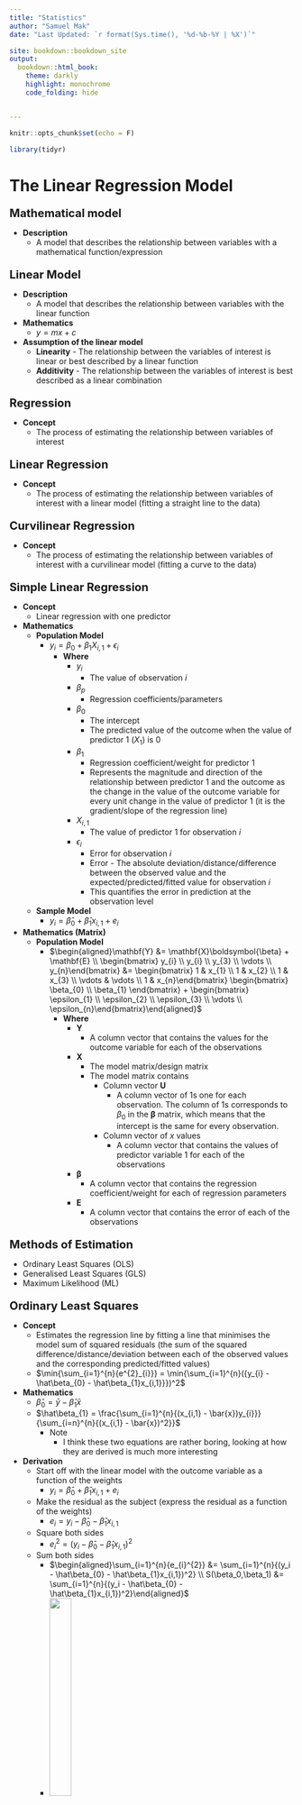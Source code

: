 ```yaml
---
title: "Statistics"
author: "Samuel Mak"
date: "Last Updated: `r format(Sys.time(), '%d-%b-%Y | %X')`"

site: bookdown::bookdown_site
output: 
  bookdown::html_book:
    theme: darkly
    highlight: monochrome
    code_folding: hide


---
```



```r
knitr::opts_chunk$set(echo = F)

```

```r
library(tidyr)
```


# The Linear Regression Model


<p style = "margin-bottom: 0px; font-size: 20px; ">**Mathematical model**</p>

- **Description**
    - A model that describes the relationship between variables with a mathematical function/expression




<p style = "margin-bottom: 0px; font-size: 20px; ">**Linear Model**</p>

- **Description**
    - A model that describes the relationship between variables with the linear function
- **Mathematics** 
    - $y = mx + c$
- **Assumption of the linear model**
    - **Linearity** - The relationship between the variables of interest is linear or best described by a linear function
    - **Additivity** - The relationship between the variables of interest is best described as a linear combination

 
<p style = "margin-bottom: 0px; font-size: 20px; ">**Regression**</p>

- **Concept**
    - The process of estimating the relationship between variables of interest


    
<p style = "margin-bottom: 0px; font-size: 20px; ">**Linear Regression**</p>

- **Concept**
  - The process of estimating the relationship between variables of interest with a linear model (fitting a straight line to the data)
  

<p style = "margin-bottom: 0px; font-size: 20px; ">**Curvilinear Regression**</p>

  - **Concept**
    - The process of estimating the relationship between variables of interest with a curvilinear model (fitting a curve to the data)


<p style = "margin-bottom: 0px; font-size: 20px; ">**Simple Linear Regression**</p>

- **Concept** 
  - Linear regression with one predictor 
- **Mathematics**
  - **Population Model**
    - $y_{i} = \beta_{0} + \beta_{1}X_{i,1} + \epsilon_{i}$
      - **Where**
          - $y_{i}$
            - The value of observation *i*
          - $\beta_{p}$
            - Regression coefficients/parameters
          - $\beta_{0}$ 
            - The intercept
            - The predicted value of the outcome when the value of predictor 1 ($X_{1}$) is 0
          - $\beta_{1}$
            - Regression coefficient/weight for predictor 1
            - Represents the magnitude and direction of the relationship between predictor 1 and the outcome as the change in the value of the outcome variable for every unit change in the value of predictor 1 (it is the gradient/slope of the regression line)
          - $X_{i,1}$ 
            - The value of predictor 1 for observation *i*
          - $\epsilon_{i}$
            - Error for observation *i*
            - Error - The absolute deviation/distance/difference between the observed value and the expected/predicted/fitted value for observation *i*
            - This quantifies the error in prediction at the observation level
  - **Sample Model**
    - $y_{i} = \hat{\beta}_{0} + \hat{\beta}_{1}x_{i,1} + e_{i}$
- **Mathematics (Matrix)**
  - **Population Model**
    - $\begin{aligned}\mathbf{Y} &= \mathbf{X}\boldsymbol{\beta} + \mathbf{E} \\ \begin{bmatrix} y_{i} \\ y_{i} \\ y_{3} \\ \vdots \\ y_{n}\end{bmatrix} &= \begin{bmatrix} 1 & x_{1} \\ 1 & x_{2} \\ 1 & x_{3} \\ \vdots & \vdots \\ 1 & x_{n}\end{bmatrix} \begin{bmatrix} \beta_{0} \\ \beta_{1} \end{bmatrix} + \begin{bmatrix} \epsilon_{1} \\ \epsilon_{2} \\ \epsilon_{3} \\ \vdots \\ \epsilon_{n}\end{bmatrix}\end{aligned}$
      - **Where**
        - $\mathbf{Y}$ 
          - A column vector that contains the values for the outcome variable for each of the observations
        - $\mathbf{X}$
          - The model matrix/design matrix
          - The model matrix contains 
            - Column vector $\mathbf{U}$
              - A column vector of 1s one for each observation. The column of 1s corresponds to $\beta_{0}$ in the $\boldsymbol{\beta}$ matrix, which means that the intercept is the same for every observation.
            - Column vector of *x* values 
              - A column vector that contains the values of predictor variable 1 for each of the observations
        - $\boldsymbol{\beta}$
          - A column vector that contains the regression coefficient/weight for each of regression parameters
        - $\mathbf{E}$
          - A column vector that contains the error of each of the observations
          
          

<p style = "margin-bottom: 0px; font-size: 20px; ">**Methods of Estimation**</p>

- Ordinary Least Squares (OLS)
- Generalised Least Squares (GLS)
- Maximum Likelihood (ML)


<p style = "margin-bottom: 0px; font-size: 20px; ">**Ordinary Least Squares**</p>

- **Concept**
  - Estimates the regression line by fitting a line that minimises the model sum of squared residuals (the sum of the squared difference/distance/deviation between each of the observed values and the corresponding predicted/fitted values)
  - $\min{\sum_{i=1}^{n}{e^{2}_{i}}} = \min{\sum_{i=1}^{n}({y_{i} - \hat\beta_{0} - \hat\beta_{1}x_{i,1}}})^2$
- **Mathematics**
  - $\hat\beta_{0} = \bar{y} - \hat\beta_{1}\bar{x}$
  - $\hat\beta_{1} = \frac{\sum_{i=1}^{n}{(x_{i,1} - \bar{x})y_{i}}}{\sum_{i=n}^{n}{(x_{i,1} - \bar{x})^2}}$
      - Note
        - I think these two equations are rather boring, looking at how they are derived is much more interesting
- **Derivation**
  - Start off with the linear model with the outcome variable as a function of the weights
    - $y_i = \hat\beta_0 + \hat\beta_{1}x_{i,1} + e_i$
  - Make the residual as the subject (express the residual as a function of the weights)
    - $e_i = y_i - \hat\beta_{0} - \hat\beta_{1}x_{i,1}$
  - Square both sides
    - $e_{i}^{2} = (y_i - \hat\beta_{0} - \hat\beta_{1}x_{i,1})^2$
  - Sum both sides 
    - $\begin{aligned}\sum_{i=1}^{n}{e_{i}^{2}} &= \sum_{i=1}^{n}{(y_i - \hat\beta_{0} - \hat\beta_{1}x_{i,1})^2} \\ S(\beta_0,\beta_1) &= \sum_{i=1}^{n}{(y_i - \hat\beta_{0} - \hat\beta_{1}x_{i,1})^2}\end{aligned}$
    - ![](image/ols_1.png){width=30%}
  - Find the values of $\hat\beta_{0}$ and $\hat\beta_{1}$ that minimises $S(\hat\beta_{0}, \hat\beta_{1})$
    - There is a point at which the sum of squared residuals is at the minimum 
    - The $S(\hat\beta_{0}, \hat\beta_{1})$ function is a quadratic and it has a minimum that represents the minimal sum of squared residuals
    - The coordinates of the minimum are the values of $\hat\beta_{0}$ and $\hat\beta_{1}$ that give you the least sum of squared residuals (or minimises $S(\hat\beta_{0}, \hat\beta_{1})$)
    - Hence, find the values of the coordinate of the minimum of the quadratic function
    - To find each of the values of the coordinate of the minimum of the function $S(\hat\beta_{0}, \hat\beta_{1})$, the partial derivatives of the function $S(\hat\beta_{0}, \hat\beta_{1})$ with respect to each of the $\hat\beta$s are set to 0 (because the minimum has a slope of 0)
    - Expression for $\hat\beta_0$
      - $\frac{\partial{S}}{\partial{\hat\beta_{0}}}=-2\sum_{i=1}^{n}{(y_i - \hat\beta_{0} - \hat\beta_{1}x_{i,1})}$
    - Expression for $\hat\beta_1$
      - $\frac{\partial{S}}{\partial{\hat\beta_{1}}}=-2\sum_{i=1}^{n}{x_{i,1}(y_i - \hat\beta_{0} - \hat\beta_{1}x_{i,1})}$
    - Solve the above simultaneous equations
    - Solving the above simultaneous equations would result in 
      - $\hat\beta_{0} = \frac{\sum_{i=1}^{n}{x_{i,1}}\sum_{i=1}^{n}{y_{i}} - \sum_{i=1}^{n}{x_{i,1}}\sum_{i=1}^{n}{x_{i,1}y_{i}}}{n\sum_{i=1}^{n}{x_{i,1}^2}-(\sum_{i=1}^{n}{x_{i,1}})^2}$
      - $\hat\beta_{1} = \frac{n\sum_{i=1}^{n}{x_{i,1}y_i} - \sum_{i=1}^{n}{x_{i,1}}\sum_{i=1}^{n}{y_{i}}}{n\sum_{i=1}^{n}{x_{i,1}^2}-(\sum_{i=1}^{n}{x_{i,1}})^2}$
    - Solving the simultaneous equations would also result in 
      - For $\hat\beta_{0}$
        - $\hat\beta_{0} = \bar{y} - \hat\beta_{1}\bar{x}$
      - For $\hat\beta_{1}$
        - $\hat\beta_{1} = \frac{\sum_{i=1}^{n}{(x_{i,1} - \bar{x})(y_{i} - \bar{y})}}{\sum_{i=n}^{n}{(x_{i,1} - \bar{x})^2}}$
        - $\hat\beta_{1} = \frac{\sum_{i=1}^{n}{(x_{i,1} - \bar{x})y_{i}}}{\sum_{i=n}^{n}{(x_{i,1} - \bar{x})^2}}$
        - $\hat\beta_{1} = \frac{Cov(x,y)}{s_{x}^{2}}$
        - $\hat\beta_{1} = \frac{S_{xx}}{S_{xx}}$
- **Mathematics (Matrix)**
  - $\boldsymbol{\beta} = (\mathbf{X'X)^{-1}X'Y}$
- **Derivation (Matrix)**
  - $S(\boldsymbol{\hat\beta}) = ||\mathbf{u}||^2 = ||\mathbf{Y-\hat{Y}}||^2 = ||\mathbf{Y-X\boldsymbol{\beta}}||^2$
  - *note* - Matrix derivation not complete


<p style = "margin-bottom: 0px; font-size: 20px; ">**Variance of $\beta$**</p>

- Variance of $\beta$
  - **Variance of $\beta_{0}$**
    - **Mathematics** 
      - $\text{Var}(\hat\beta_{0}) = \sigma_{\hat\beta_{0}}^{2} = \frac{\sigma^{2}\sum_{i=1}^{n}{x_{i,1}^2}}{n\sum_{i=1}^{n}{x^{2}_{i,1}}-(\sum_{i=1}^{n}{x_{i,1}})^2}$
      - $\text{SE}_{\hat\beta_{0}} = \sigma_{\hat\beta_{0}} = \sqrt{\frac{\sigma^{2}\sum_{i=1}^{n}{x_{i,1}^2}}{n\sum_{i=1}^{n}{x^{2}_{i,1}}-(\sum_{i=1}^{n}{x_{i,1}})^2}}$
    - **Estimation from the sample**
      - **Description**
        - $\sigma^{2}$ is unknown
        - Since $\sigma^{2}$ is the variance of the population model (the average model sum of squared errors), it is reasonable to use the variance of the sample model ($s^2$) as the estimator 
        - It has been shown that $s^2$ is an unbiased estimator of $\sigma^{2}$
      - **Mathematics**
        - $\hat{\text{Var}(\hat\beta_{0})} = \hat\sigma_{\hat\beta_{0}}^{2} = \frac{s^{2}\sum_{i=1}^{n}{x_{i,1}^2}}{n\sum_{i=1}^{n}{x^{2}_{i,1}}-(\sum_{i=1}^{n}{x_{i,1}})^2}$
        - $\hat{\text{SE}}_{\hat\beta_{0}} = \hat\sigma_{\hat\beta_{0}} = \sqrt{\frac{s^{2}\sum_{i=1}^{n}{x_{i,1}^2}}{n\sum_{i=1}^{n}{x^{2}_{i,1}}-(\sum_{i=1}^{n}{x_{i,1}})^2}}$
  - **Variance of $\beta_{1}$**
    - **Population**
      - **Mathematics** 
        - $\sigma_{\hat\beta_{1}^{2}} = \frac{n\sigma^{2}}{n\sum_{i=1}^{n}{x^{2}_{i,1}}- (\sum_{i=1}^{n}{x_{i,1}})^2}$
        - $\text{Var}(\hat\beta_{1}) = \sigma_{\hat\beta_{1}^{2}} = \frac{n\sigma^{2}}{n\sum_{i=1}^{n}{(x_{i,1} - \bar{x})^2}}$
        - $\text{Var}(\hat\beta_{1}) = \sigma_{\hat\beta_{1}}^{2} = \frac{\sigma^{2}}{\sum_{i=1}^{n}{(x_{i,1} - \bar{x})^2}}$
        - $\text{SE}_{\hat\beta_{1}} = \sigma_{\hat\beta_{1}} = \sqrt{\frac{\sigma^{2}}{\sum_{i=1}^{n}{(x_{i,1} - \bar{x})^2}}}$
    - **Estimation from the sample**
      - **Mathematics**
        - $\hat{\text{Var}(\hat\beta_{1})} = \hat\sigma_{\hat\beta_{1}}^{2} = \frac{s^{2}}{\sum_{i=1}^{n}{(x_{i,1} - \bar{x})^2}}$
        - $\hat{\text{SE}}_{\hat\beta_{1}} = \hat\sigma_{\hat\beta_{1}} = \sqrt{\frac{s^{2}}{\sum_{i=1}^{n}{(x_{i,1} - \bar{x})^2}}}$





<p style = "margin-bottom: 0px; font-size: 20px; ">**Assumptions of the Linear Models**</p>

- Linearity 
- Additivity
- Normality of the sampling distribution
- Uncorrelated errors
- Heteroscedasticity

<p style = "margin-bottom: 0px; font-size: 20px; ">**Linearity**</p>

- **Concept**
  - The relationship between each of the predictor variables and the outcome is linear (or best described as linear)
  - This is the most important assumption of linear models because even if all other assumptions are met, the model is invalid because the description of the process you want to model is wrong 
- **Treatment**
  - Transformation
  - Segmented regression
  - Fit non-linear models 
  
 <p style = "margin-bottom: 0px; font-size: 20px; ">**Additivity**</p>

- **Concept**
  - The combined effect of multiple predictors in a multiple regression is best described as a linear combination of the predictors
  - This, along with linearity, is the most important assumptions of linear models 
- **Treatment**
  - Transformation
  - Segmented regression
  - Fit non-linear models 
   

<p style = "margin-bottom: 0px; font-size: 20px; ">**Uncorrelated Errors**</p>

- **Concept**
  - The errors in the population model are uncorrelated with each other
  - In other words, there is no autocorrelation/serial correlation 
  - The distribution of errors at given value of x is uncorrelated with the distribution of errors at another value of x
  - It is important to note that the errors are not individual errors, they are theoretical distribution of errors given x, in other words, for each vale of x, there is a distribution of errors, and the observed residuals given x you have are sampled from the distribution of errors given the same x (see [this short description on CrossValidated]( https://stats.stackexchange.com/questions/103439/how-to-calculate-the-covariance-between-two-observations-of-the-same-variable))
- **Mathematics**
  - $\text{Cov}(e_{i}, e_{j}) = 0$
- **Mathematics**
  - $\boldsymbol\Phi = \Sigma_{e_{i}e_{j}} = \sigma^{2}\mathbf{I} = \begin{bmatrix} \sigma_{1,1}^{2} & 0 & 0 & \cdots & 0 \\ 0 & \sigma_{2,2}^{2} & 0 & \cdots & 0 \\ 0 & 0 & \sigma_{3,3}^{2} & \cdots & 0 \\ \vdots & \vdots & \vdots & \ddots & \vdots \\ 0 & 0 & 0 & 0 & \sigma_{i,j}^{2} \end{bmatrix}$
    - ***Note***
      - All the off-diagonals are 0s, indicating that all errors are uncorrelated with each other 
      - The variances are unconstrained, hence, they can vary 
- **Effects of correlated errors on OLS estimation**
    - **Biased SE**
      - The standard mathematical expression of the estimate of the variance of the sampling distribution ($\frac{\sigma^{2}}{\sum_{i=1}^{n}{(x_{i,1} - \bar{x})^2}}$) is a biased estimate of the true variance of the sampling distribution 
        - If errors are positively correlated, the standard mathematical expression of the estimate of the variance of the sampling distribution ($\frac{\sigma^{2}}{\sum_{i=1}^{n}{(x_{i,1} - \bar{x})^2}}$) will underestimate the true value (a negative bias), this means that the true sampling variance and SE are larger than estimated, this means that OLS is less efficient/optimal than other estimators, this follows that all statistical inferences involving the SE will be biased (e.g. underestimating the confidence intervals, overestimating the p-value in significance tests, higher Type I error etc.)
- **Assessing Autocorrelation**
  - See the autocorrelation section 
- **Treatment**
  - Autocorrelation consistent standard errors 
  - Cluster robust standard errors 
  - Use other estimators 
 
  


<p style = "margin-bottom: 0px; font-size: 20px; ">**Normality of the Sampling Distribution**</p>

- **Concept**
  - The sampling distribution of the sample estimates is normally distributed 
  - A normally distributed sampling distribution is desirable because it can be modelled easily with the normal distribution curve and inferential statistics can be easily derived (which may be easier than if it has a non-normal distribution, e.g. Pearson's r)
- **Effects of violation of the assumption**
  - All the standard mathematical expressions and procedures for estimating the inferential statistics and uncertainty of the sample estimate are based on the assumption that the sampling distribution is normal or at least approximately normal. If the true sampling distribution is not normal, then all the inferential statistics and estimates of uncertainty of the sample estimate are incorrect
- **Assessing Normality of the sampling distribution**
  - Distribution of model residuals 
    - **Description**
      - Assess whether the model residuals are normally distributed
    - **Explanation**
      - In general, in a linear combination of variables, if the variables in the linear combination are random, independent, and normally distributed (their sampling distribution), then the linear combination itself is also normally distributed (the sampling distribution of the linear combination is normal)
      - Each of the regression parameters can be expressed as a linear combination 
        - $\hat\beta_{1} = \frac{\sum_{i=1}^{n}{(x_i - \bar{x} )y_i}}{\sum_{i=1}^{n}{(x_i - \bar{x})^2}} = \sum_{i=1}^{n}{\frac{x_i - \bar{x}}{\sum_{i=1}^{n}{(x_i - \bar{x})^2}}y_i}$
          - ***Where***
            - $\frac{x_i - \bar{x}}{\sum_{i=1}^{n}{(x_i - \bar{x})^2}}$ is treated as a constant and $y_i$ is treated a variable
      - Hence, for the linear combination ($\hat\beta_1$) to be normally distributed, the random variable $y_i$ has to be independent and normally distributed
      - Since independence and normality of the errors imply independence and normality of the random variable $y_i$, normality of errors can be used to indicate that the linear combination ($\hat\beta_1$) is normally distributed
      - And since we don't have the errors in hand, we use the model residuals 
    - **Assessing normality**
      - See the 'Assessing Normality' section
- **The Central Limit Theorem and the assumption of normality**
  - The distribution of the residuals is not important if sample size is "sufficiently" large according to the Central Limit Theorem. (The CLT states that the sampling distribution is approximately normal if sample size is large and can be assumed to be normal if sample size is sufficiently large (n > 30) regardless of the shape of the population distribution)
  - Hence, there is much less to worry about the non-normality of the sampling distribution if the sample size is "sufficiently" large
- **Just some side notes**
  - $y_i$ also needs to be normally distributed, if y is not normally distributed, then the scores of y need to be transformed such that it's sampling distribution is normal or approximately normal (I am still not sure about this part)
- **Treatment**
  - Use robust/non-parametric methods 
  - Transformation







```r

data <- iris %>% dplyr::mutate(outcome = Petal.Length, predictor = Sepal.Length)

model <- lm(formula = outcome ~ predictor, data = data)

plot(model, which = 1)

png(file = "image/het_resid_vs_fitted.png", res = 100, width = 800, height = 500)
plot(model, which = 1)
dev.off()

```




<p style = "margin-bottom: 0px; font-size: 20px; ">**Heteroscedasticity**</p>

- **Description**
  - Aka - Homogeneity of variance or constant variance
  - The variance of the distribution of errors given x is the identical between values of x in the population model
  - The variance of the distribution of errors given x is a constant - It is a fixed value and does not vary across values of x in the population model
  - Some sources say that the variance of errors given x does not depend on x (e.g. Rice, 2006; Field, 2023)
- **Visualisation**
  - ![](image/heteroscedasticity_visualisation.png){width=30%}
- **Mathematics**
  - $\text{Var}(\epsilon_{i}) = \sigma^2$
- **Mathematics (Matrix)**
  - $\boldsymbol\Phi = E(\epsilon\epsilon'|X) = \Sigma_{\epsilon\epsilon} = \begin{bmatrix} \sigma^{2} & \phi_{1,2} & \phi_{1,3} & \cdots & \phi_{1,j} \\ \phi_{2,1} & \sigma^{2} & \phi_{2,3} & \cdots & \phi_{2,j} \\ \phi_{3,1} & \phi_{3,2} & \sigma^{2} & \cdots & \phi_{3,j} \\ \vdots & \vdots & \vdots & \ddots & \vdots \\ \phi_{i,1} & \phi_{i,2} & \phi_{i,3} &\cdots & \sigma^{2} \end{bmatrix}$
    - ***Notes***
      - The variances in the diagonals are all $\sigma^2$
      - The covariances in the off-diagonals can vary (the covariances are not the condition here)
- **Effects of Homoscedasticity**
  - **Biased estimation of sampling variance**
    - The mathematical expression for the estimate of the sampling variance assumes homoscedasticity (see derivation) (or rather, requires homoscedasticity to be unbiased). If there is heteroscedasticity, then the sampling variance estimated using the same standard mathematical expression will be biased, in that the estimated value is not the same as the true value, this in turn means that the parameter estimates are not optimal due to increased sampling variation and there are other estimators that will be mor efficient than OLS, the biased sampling variance estimate will affect the SE estimate, and will affect all statistical inferences using the sampling
variance (e.g. confidence intervals, test statistic, p-values etc.)
  - Confidence intervals can be "extremely inaccurate" when ignoring heteroscedasticity (Wilcox, 2010)
  - But this assumption matters only if group sizes are unequal 
- **Assessing Homo/Heteroscedasticity**
  - **Description**
    - The assumption applies to the population model, it is best to assess heteroscedasticity in the population through heteroscedasticity in the sample model
  - **Ways to assess heteroscedasticity**
    - Plots
    - Statistical tests 
  - **Plots**
    - **Residual Plots**
      - Residuals vs fitted plot
    - **Residuals vs fitted plot**
      - **Description**
        - The residuals are plotted against the fitted values
        - A plot that shows the vertical distribution of residuals in the y-axis for each of the fitted values in the x-axis
        - Basically it is the scatter plot but detrended 
        - It can be based on raw or standardised scores 
      - **Visualisation**
        - ![](image/het_resid_vs_fitted.png){width=50%}
      - <details><summary>
        <img src="image/r.svg" width = 5% style=" margin-top: 0px; margin-bottom: 0px; padding-top: 1px;"/>
        </summary>
        <pre style=" margin-top: 10px"><code>
        ## Base R <br>
        model <- lm(formula = outcome ~ predictor, data = data) <br>
        &nbsp
        plot(model, which = 1) 
        </code></pre>
        </details>
  - **Statistical Tests**
    - **Statistical Tests**
      - Levene's test
      - Brown-Forsythe test
      - Hartley's Fmax
    - **Levene's tests**
      - **Description**
        - Tests the null hypothesis that the variances in different groups are equal
        - It is a one-way ANOVA with absolute deviation as the outcome variable and the groups/values of x as the predictor variable 
        - It tests whether the absolute deviation varies between groups/values of x
      - **Original Levene's test**
          - **Mathematics**
            - $\textit{W} = \frac{\sum_{i=1}^{n}{n_{g}(|\bar{d}|_{g} - |\bar{d}|_{G})^2}}{\sum_{i=1}^{n}{n_{g}(|{d}|_{i} - |\bar{d}|_{g})^2}} \times \frac{n-k}{k-1}$
              - ***Where***
               - $g$ - Denotes group
               - $G$ - Denotes grand
               - $d_i = y_i - \bar{y}_{g}$ - A deviation means the difference between a score and mean of the group in which it belongs
              - ***Note***
                - Levene's test statistic is expressed as such but it can be interpreted as the F-statistic
      - **Brown-Forsythe test**
        - **Description**
          - Similar to Levene's test but uses the median in the absolute deviation instead ($d_i = y_i - \tilde{y}_{g}$)
      - **Levene's test using trimmed mean**
        - **Description**
          - Similar to Levene's test but uses the trimmed mean instead of the mean
      - **Comparing the tests**
        - Trimmed mean performed best when the underlying data followed a Cauchy distribution and the median performed best when the data followed a chi-squared distribution with 4 degrees of freedom (sharply skewed distribution) (Brown & Forsythe, 1974; extracted from [Wiki](https://en.wikipedia.org/wiki/Levene%27s_test))
    - **Hartley's Fmax (Pearson & Harley, 1954)**
      - **Description**
        - It is the ratio of the variances between the group with the biggest variance and the group with the smallest variance
        - It then conducts a null hypothesis significance test for the ratio 
        - The Fmax isn't used very often, so it is harder to find a critical value table 
      - **Mathematics**
        - $\textit{F}_{max} = \frac{\max{s_{g}^{2}}}{\min{s_{g}^{2}}}$
          - ***Where***
            - $\max{s_{g}^{2}}$ - The largest group variance among all the groups
            - $\min{s_{g}^{2}}$ - The smallest group variance among all the groups      
    - **Cochrane's C test**
      - **Description**
        - It tests whether the variance of a particular group is exceptionally larger than the rest of the group (it is an upper tail test)
        - The test statistic is the ratio of the variane of a group of interest and the overall variance (of all of the groups)
        - It then conducts a null hypothesis significance test on the ratio 
        - It is used to test for variance outlier
      - **Mathematics**
        - $\textit{C}_{g} = \frac{s_{g}^{2}}{\sum_{i=1}^{n}{s_{g}^{2}}}$
          - ***Where***
            - $s_{g}^{2}$ - The variance of a particular group
            - $\sum_{i=1}^{n}{s_{g}^{2}}$ - The sum of all the variances (the total variance)
      - **Null Hypothesis Significance Test**
        - **Hypothesis**
          - $\textit{H}_{0}:$ All variances are equal
          - $\textit{H}_{1}:$ At least one group variance is significantly larger than the other variances
    - **Don't use these tests**
      - **Sample size**
        - In large samples, even trivial heteroscedasticity can produce significant Levene's result 
        - In small samples, Levene's test has inadequate power to detect heteroscedasticity 
      - **Group size equality**
        - Homoscedasticity tests work best when group sample sizes are equal (when heteroscedasticity does not matter as mentioned before) and does not work well when sample sizes are unequal (when heteroscedasticity matters)
      - **Adjust for it instead...**
        - There are robust methods for heteroscedasticity, hence, no need to drill on testing heteroscedasticity
      - Read Zimmerman (2004) about the problems with heteroscedasticity tests...
- **Remedies** 
  - Heteroscedasticity-Consistent Standard Errors
  - Weighted Least Squares






<p style = "margin-bottom: 0px; font-size: 20px; ">**Heteroscedasticity-Consistent Standard Error**</p>

- **Description**
  - Aka
    - Heteroscedasticity-Robust Standard Errors 
    - Robust Standard Errors 
    - Eicker-Huber-White standard errors 
    - Huber-White Standard Errors 
    - White Standard Errors 
    - Sandwich Estimator (because the matrix expression looks like a sandwich)
- **Versions**
  - HC1
  - HC2
  - HC3
  - HC4
- **HC0**
    - **Description**
      - The first version of the HC standard error
    - **Mathematical desciption**
      - In the mathematical expression of the estimate of the sampling variance of the beta parameters, the variance of errors given x is not treated as fixed/a constant, rather, it relaxes the assumption of homoscedasticity and treat the variance of errors given x are different at different values of x
    - **Mathematics**
      - **Population Model**
        - $\textit{Var}(\hat\beta_{1}) = \frac{1}{(\sum_{i=1}^{n}{(x_i - \bar{x})^2})^2} \times \sum_{i=1}^{n}{(x_i - \bar{x})^2 \textit{Var}(\epsilon_i|X)}$
      - **Sample Estimatte**
        - $\textit{Var}(\hat\beta_{1}) = \frac{1}{(\sum_{i=1}^{n}{(x_i - \bar{x})^2})^2} \times \sum_{i=1}^{n}{(x_i - \bar{x})^2 e_{i}^{2}}$
          - ***Where***
            - $e_{i}^{2}$ - Squared residual for observation i (it is basically the variance of residual given x, but we usually only have 1 observation given x)
    - **Mathematics (Matrix)**
      - $\boldsymbol{\hat\beta_1} = (\mathbf{X'X})^{-1}(\sum_{i=1}^{n}{e_{i}^{2}x'_{i}x_{i}})(\mathbf{X'X})^{-1}$
    - **Evaluation**
      - Simulations show that it is better than the normal estimation when sample size is large but worse when sample size is small
- **Which version is the best?**
  - HC3 is better than HC0 and HC2 (Long & Ervin, 2000)
  - HC4 appears to be more robust than HC3 when there are influential cases and non-normal errors (See Hayes and Cai, 2007 for a review)
  
- **Heteroscedastic-Autocorrelation-consistent variance estimation**
  - **Description**
    - Variance estimation robust to heteroscedasticity and autocorrelation 
    - They are extensions of the HC standard error
  - **Types**
    - Newey and West (1987)
  
- **Cluster Robust Standard Errors**
  - **Description**
    - Standard Errors estimation that accounts for heteroscedasticity and correlated errors 
    - Based on the concept that data points can be clustered in a certain way
  - **Mathematics**
    - $\textit{Var}(\hat\beta_{1}) = \frac{1}{(\sum_{i=i}^{n}{(x_{i} - \bar{x})^2})^2} \times \sum_{i=1}^{n}{\textit{Var}(\epsilon_{i}(x_{i} - \bar{x}))} + 2\sum_{j=1}^{n}{\sum_{i=1}^{n}{(x_{i} - \bar{x})(x_{j} - \bar{x})(\epsilon{}_{i}\epsilon{}_{j})}}$
    - $\textit{Var}(\hat\beta_{1}) = \frac{1}{(\sum_{i=i}^{n}{(x_{i} - \bar{x})^2})^2} \times \sum_{j=1}^{n}{\sum_{i=1}^{n}{\textit{Cov}((x_{i} - \bar{x})\epsilon{}_{i}, (x_{j} - \bar{x})\epsilon{}_{j})}}$
    - $\textit{Var}(\hat\beta_{1}) = \frac{1}{(\sum_{i=i}^{n}{(x_{i} - \bar{x})^2})^2} \times \sum_{j=1}^{n}{\sum_{i=1}^{n}{(x_{i} - \bar{x})(x_{j} - \bar{x})(\epsilon{}_{i}\epsilon{}_{j})}}$
    - $\textit{Var}(\hat\beta_{1}) = \frac{1}{(\sum_{i=i}^{n}{(x_{i} - \bar{x})^2})^2} \times \sum_{j=1}^{n}{\sum_{i=1}^{n}{(x_{i} - \bar{x})(x_{j} - \bar{x})(\epsilon{}_{i}\epsilon{}_{j})}}1[A]$
      - ***Where***
        - $1[A]$
          - $A$ is an event in which i and j are in the same cluster
          - $1[A]$ - A indicator function that indicates whether 2 errors belong to the same cluster
          - The indicator function $1[A]$ equals 1 if event A happens (i and j are in the same cluster)
          - The indicator function $1[A]$ equals 0 if event A does not happen (i ad j are not in the same cluster)
          - This results in a block matrix where the diagonal blocks are the error variance-covariance submatrices and the off-diagonal blocks are all 0s (assuming that the clusters are uncorrelated with each other) - For this reason, it is robust for arbitrary within cluster error correlation but not between cluster error correlation 
  - **Mathematics (Matrix)**
    - $\textbf{V}  = (\textbf{X}'\textbf{X})^{-1} \textbf{X}'\boldsymbol\Phi \textbf{X}(\textbf{X}'\textbf{X})^{-1}$
      - ***Where***
        - $\boldsymbol\Phi$ - Error Variance-Covariance matrix 






<p style = "margin-bottom: 0px; font-size: 20px; ">**The Bootstrap (Efron & Tibshirani, 1993)**</p>

- **Description**
  - Estimates the properties of the sampling distribution empirically from the sample data




<p style = "margin-bottom: 0px; font-size: 20px; ">**Autocorrelation**</p>

- **Description**
  - Aka serial correlation
  - Errors given x are correlated with errors in other values of x
  - Autocorrelation is often described with respect to time because autocorrelation usually occurs in time series data (correlated across time)
- **Reasons for autocorrelation**
  - **Temporal autocorrelation**
    - **Description**
      - Autocorrelation across time time 
    - **Examples**
      - Repeated measures designs
      - Time series 
      - Longitudinal designs 
      - Growth models 
  - **Spatial autocorrelation**
    - **Description** 
      - Autocorrelation due to space 
    - **Examples** 
      - Clustered data 
  - **Ignoring covariates**
    - If a covariate is not included in the model, the errors will capture the effect of that covariate
    - The error is not random - There are systematic process in the errors that are mistreated as random or ignored
  - **Model misspecification** 
    - E.g. ignoring linearity 
  - **Measurement error in the independent variable**
- **Types of serial correlation**
  - First-order serial correlation
- **First-order serial correlation**
  - **Description**
    - The correlation between errors at any one point of x ($e_{x}$) and errors at the point of x that is 1 unit less ($e_{x-1}$)
    - Note that t is often used instead of x, but I am keeping things general here
  - **Visualisation**
    - **Positive first-order serial correlation**
      - ![](image/positive_first_order_serial_correlation.png)
    - **Negative first-order serial correlation**
      - ![](image/negative_first_order_serial_correlation.png)
  - **Mathematical concept**
    - Tests testing for first-order serial correlation usually assess whether errors given $x$ can be predicted by errors a unit of x that is 1 unit smaller ($x - 1$)
  - **Mathematics**
    - $e_{t} = \rho{}e_{x-1} + u_x$
      - ***Where***
        - $\rho{}$ - First-order serial correlation coefficient 
        - The process for the error term is called the first-order autoregressive process (AR1)
  - **Tests for first-order serial correlation** 
    - Durbin-Watson test
    - Breusch-Godfrey test
  - **Durbin-Watson test**
    - **The Durbin-Watson statistic**
      - **Mathematics**
        - $d = \frac{\sum_{t=2}^{n}{(e_{t} - e_{t-1})^2}}{\sum_{t=1}^{n}{e_{t}^{2}}}$
      - **Interpretation**
        - $0 ≤ d ≤ 4$
        - $d = 2$ - No serial correlation
        - $d < 2$ - Positive serial correlation ($d < 1$ is interpreted as serious positive serial correlation and thus concerning)
        - $d > 2$ - Negative serial correlation
    - **Significance testing**
      - Statistical significance of the Durbin-Watson statistic us often sort through assessing whether the observed Durbin-Watson statistic is inside or outside the critical boundary in the sampling distribution under the null hypothesis
      - The critical boundary is a function of sample size and the number of variables
  - **Breusch-Godfrey test (Breusch & Godfrey, 1978)**
    - **Concept**
      - Aka auxiliary regression (A regression for supplementary purposes)
      - Tests the extent to which the errors given x can be predicted by the predictor in the model and the model error at a value of x that is 1 less, model error at a value of x that is 2 less, model error at a value of x that is 3 less, and so on (these are the lagged variables, and the number of lagged variables is defined by the researcher, but some people may include lagged variables until the errors in that auxiliary regression is no longer autocorrelated)
    - **Mathematics**
      - $e_{t} = \beta_{0} + \beta_{1}x_i + \beta_{2}e_{t-1} + \beta_{3}e_{t-2} + \beta_{4}e_{t-3} + \cdots + \beta_{p+1}e_{t-p} + u_i$
    - **Null Hypothesis Significance Test**
      - **The Breusch-Godfrey test statistic**
        - **Mathematics (wiki)** 
          - $nR^2$
      - **Distribution of the Breusch-Godfrey test statistic**
        - $nR^2 \sim{} \chi_{p}^{2}$
          - **Warning**
            - A source (zed statistics) said it is $(n-p)R^2 \sim{} \chi_{p}^{2}$
            - But they are very similar, so I think it's fine
      - **Hypotheses**
        - $H_0:$ There is no autocorrelation
        - $H_1:$ There is autocorrelation in the lagged variables in the model
      

      
```r
library(tidyverse)

qqplot1 <- ggplot2::ggplot(data = iris, aes(sample = Sepal.Length)) + 
  qqplotr::stat_qq_point(size = 1, alpha = 0.6) + 
  qqplotr::stat_qq_line(colour = "#008898") + 
  qqplotr::stat_qq_band(fill = "#008898", alpha = 0.3) + 
  labs(
    x = "Theoretical Quantile", 
    y = "Observed Quantile") +
  theme_minimal()

qqplot1.1 <- ggplot2::ggplot(data = iris, aes(sample = Sepal.Length)) + 
  qqplotr::stat_qq_point(size = 1, alpha = 0.6, detrend = TRUE) + 
  qqplotr::stat_qq_line(colour = "#008898", detrend = TRUE) + 
  qqplotr::stat_qq_band(fill = "#008898", alpha = 0.3, detrend = TRUE) + 
  labs(
    x = "Theoretical Quantile", 
    y = "Observed Quantile") +
  theme_minimal()

png(file = "image/qqplot1.png", res = 100, width = 800, height = 500)
qqplot1
png(file = "image/qqplot1.1.png", res = 100, width = 800, height = 500)
qqplot1.1
dev.off()
```


<p style = "margin-bottom: 0px; font-size: 20px; ">**Assessing Normality**</p>

- **Ways to assess normality**
  - Plots
  - Statistical Tests
- **Plots**
  - **Types of plots** 
    - Frequency Distribution plot (e.g. histogram)
    - Theoretical vs Observed distribution plots
  - **Theoretical vs Observed Distribution plots** 
    - **Description**
      - A plot with the distributional points of a particular distribution of interest and the distributional points of the data 
      - It visualises how well the distributional point of each of the data points fit their corresponding distributional point a particular distribution of interest (e.g. a normal distribution)
      - The corresponding distributional point is the expected value that the observed score should have in a particular distribution of interest 
    - **Types** 
      - P-P plot
      - Q-Q plot
    - **P-P plot**
      - **Description**
        - A plot with the probability of each of the points of a particular distribution of interest against the probability of each of the data points in the data (relative to the whole data)
      - **P-P plot for the normal distribution**
        - **Concept**
          - A plot with the probability of each of the points of a normal distribution against the probability of each of the data points in the data (relative to the whole data)
    - **Q-Q plot**
      - **Description**
        - A plot with the quantile or z-score of each of the points of a particular distribution of interest against the quantile or z-score of each of the data points in the data (relative to the whole data)
      - **Detrending (Thode, 2002)**
        - **Concept**
          - **Detrending** - Transforming the plots such that the line showing the theoretical distributional values is horizontal and not diagonal 
          - The diagonal arrangement of Q-Q and P-P plots can lead to visual bias, detrending the plots can reduce visual bias 
          **Visualisation**
            - ![](image/qqplot1.1.png){width=30%}
      - **Q-Q plot for the normal distribution**
        - **Concept**
          - A plot with the quantile or z-score of each of the points of a normal distribution against the quantile or z-score of each of the data points in the data (relative to the whole data)
        - **Visualisation**
          - ![](image/qqplot1.png){width=30%}
        - <details><summary>
        <img src="image/r.svg" width = 3% style=" margin-top: 0px; margin-bottom: 0px; padding-top: 1px;"/>
        </summary>
        <pre style=" margin-top: 10px"><code>
        # Q-Q plot (general) <br>
        ggplot2::ggplot(data = iris, aes(sample = Sepal.Length)) + <br>
        &nbsp&nbsp qqplotr::stat_qq_point(size = 1, alpha = 0.6, detrend = FALSE) + <br>
        &nbsp&nbsp qqplotr::stat_qq_line(colour = "#008898", detrend = FALSE) + <br>
        &nbsp&nbsp qqplotr::stat_qq_band(fill = "#008898", alpha = 0.3, detrend = FALSE) + <br>
        &nbsp&nbsp labs(x = "Theoretical Quantile", y = "Observed Quantile") +<br>
        &nbsp&nbsp theme_minimal()<br>
        &nbsp
        # Q-Q plot for Model residual <br>
        plot(model_object, which = 2)
        </code></pre>
        </details>
  
- **Statistical Tests**
  - **Statistical Tests**
    - Kolmogorov-Smirnov test
    - Shapiro-Wilk test
  - **Kolmogorov-Smirnov test**
    - **Description**
      - Tests the null hypothesis that the scores are normally distributed
      - It compares the scores to a normally distributed set of scores with the same mean and standard deviation
  - **The problem with statistical tests**
    - **Statistical significance does not necessarily mean practical importance**
      - Statistical significance tells how real an effect is but does not tell the practical importance/size of the effect
    - **It doesn't work when you need it, but works when you don't need it (that's what she said)**
      - The smaller the sample size, the lower the power of statistical tests, the less likely normality problems are detected by these statistical tests, however, this is when the assumption of normality is more of a concern
      - The larger the sample size, the higher the power of statistical tests, the more likely normality problems are detected by these statistical tests, however, this is when the assumption of normality is less of a concern due to the CLT
    - **Robust methods are the way to go**
      - Violation of the normality assumption can be adjusted, hence, we don't have to drill on statistical tests (comparing non-robust result with robust result as a sensitivity analysis may be a better option)
      

    
    





<p style = "margin-bottom: 0px; font-size: 20px; ">**Robust Techniques**</p>

- **Robust Techniques**
  - Trimming
  - Winsorizing 
  - The Bootstrap
  
  

<p style = "margin-bottom: 0px; font-size: 20px; ">**Robust Estimators**</p>

- **Robust Estimators**
  - M-estimators 
  - L-estimators 
  - S-estimators 
  - R-estimators 
- **Extremum estimator ($\hat\theta$)**
  - **Description**
    - **Extremum Estimator** - A class of estimators in which the parameters are estimated through maximisation or minimisation of a certain obective function that depends on the data 
    - The theory of extremum estimators was developed by Amemiya (1985)
    
    
<p style = "margin-bottom: 0px; font-size: 20px; ">**M-estimators**</p>

- **Description**
  - **M-estimators** - Extremum estimators for which the obejct function is a sample average 
- **History**
  - These are called M-estimators because Maximum likelihood is one of the first of these estimators, hence, Huber (1981, p. 43) called these estimators as M-estimators to denote that these are "maximum likelihood-type" estimators
- **Examples**
  - Least squares - Because the estimator is defined as a minimum of the sum of the squared errors/residuals
  - Maximum Likelihood- Because it maximises the likelihood function over the parameter space 



<p style = "margin-bottom: 0px; font-size: 20px; ">**Trimming**</p>

- **Description**
  - Deleting scores from the extremes
  - Robust methods tend to use trimming (e.g. trimmed mean, the median, M-estimators, etc.)
  - Trimming can be baesd on percentage or standard deviation of the scores relative to the data 
  - Standard deviation-based trimming is a bad idea (Field, 2023)
- **Percentage-based trimming**
  - **Description**
    - Deleting certain percentage of data points from each of the extremes before any statistic is calculated
  - **10% trimming** 
    - Deleting 10% of the data points from each of the extremes
    - If the sample size is 100, then 10 of the data points at the higher end (because 0% of 100 is 10) and 10 data points at the lower end will be deleted 
  - **The median is a trimmed mean**
    - The median is the mean when all but the middle data point are trimmed 
  - **A trimmed statistic**
    - A statistic that is calculated on the trimmed data (e.g. trimmed mean)
    


<p style = "margin-bottom: 0px; font-size: 20px; ">**Winsorizing**</p>

- **Description**
  - Arranging the data in ascending order and replacing values outside a threshold boundary (outside of which is considered extremes of the data) woth the value at the threshold boundary
- **Defining the threshold boundary **
  - **Percentage-based threshold boundary**
    - **Description**
      - The threshold boundary is determined by a percentage of the data
    **Example**
      - **The data**
        - 9, 19, 22, 4, 8, 21, 9, 10, 0, 0, 1, 17, 4, 19, 13, 11, 0, 5, 3, 4
      - **Arrange in ascending order**
        - 0, 0, 0, 1, 3, 3, 4, 4, 5, 8, 9, 9, 10, 11, 13, 17, 19, 19, 21, 22
      - **Winsorize**   
        - **5% Winsorization**
          - The bottom 5% and upper 5% of the data is replaced 
          - 5% of a data with n = 20 is 1
          - Hence, the bottom first data point is replaced with the value after it, and the upper first data point is replaced with the value before it 
          - <mark>0</mark>, 0, 0, 1, 3, 3, 4, 4, 5, 8, 9, 9, 10, 11, 13, 17, 19, 19, 21, <mark>21</mark>
        - **10% Winsorization**
          - The bottom 10% and upper 10% of the data is replaced 
          - 10% of a data with n = 20 is 2
          - Hence, the bottom 2 data points are replaced with the value after the second data point, the upper 2 data points are replaced with the value before the boundary
          - <mark>0, 0 </mark>, 0, 1, 3, 3, 4, 4, 5, 8, 9, 9, 10, 11, 13, 17, 19, 19, <mark>19, 19</mark>
        - **20% Winsorization**
          - The data points in the bottom 20% and those in the upper 20% of the data is replaced  
          - 20% of the data of N = 20 is 4
          - Hence the bottom 4 data points are replace with the value at the lower boundary, the upper 4 data poitns are replaced with the value at the upper boundaryy
          - <mark>3, 3, 3, 3 </mark>, 3, 3, 4, 4, 5, 8, 9, 9, 10, 11, 13, 17, <mark>17, 17, 17, 17</mark>
  - **Standard-deviation based threshold boundary**
    - The threshold boundary is determined by the standard deviation of the data
    - The scores at the are replaced by the unstandardised score that has a standardised score at the boundary (not repeating the actual score at the boundary as in trimming)


    
   
    
    
    
    
    
    
<p style = "margin-bottom: 0px; font-size: 20px; ">**Theil-Sen Estimator**</p>


- **Description**
  - Robust regarding outliers among the predictor variables 
- **Mathematics**
  - $\hat\beta_{p} = \tilde{\beta_{p,ij}}$ (need to double check)




